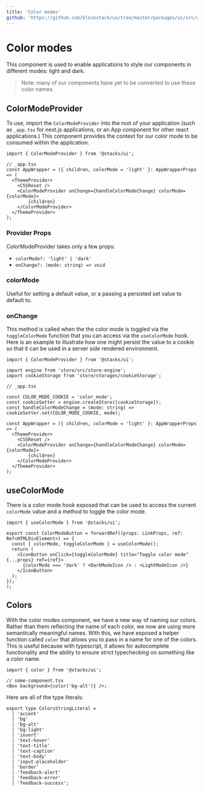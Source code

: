 ```yaml
---
title: 'Color modes'
github: 'https://github.com/blockstack/ux/tree/master/packages/ui/src/color-modes'
---
```


# Color modes

This component is used to enable applications to style our components in different modes: light and dark.

> Note: many of our components have yet to be converted to use these color names.

## ColorModeProvider

To use, import the `ColorModeProvider` into the root of your application (such as `_app.tsx` for next.js applications,
or an App component for other react applications.) This component provides the context for our color mode to be
consumed within the application.

```tsx
import { ColorModeProvider } from '@stacks/ui';

// _app.tsx
const AppWrapper = ({ children, colorMode = 'light' }: AppWrapperProps => (
  <ThemeProvider>
    <CSSReset />
    <ColorModeProvider onChange={handleColorModeChange} colorMode={colorMode}>
        {children}
    </ColorModeProvider>
  </ThemeProvider>
);
```

### Provider Props

ColorModeProvider takes only a few props:

- `colorMode?: 'light' | 'dark'`
- `onChange?: (mode: string) => void`

### colorMode

Useful for setting a default value, or a passing a persisted set value to default to.

### onChange

This method is called when the the color mode is toggled via the `toggleColorMode` function that you can access via the
`useColorMode` hook. Here is an example to illustrate how one might persist the value to a cookie so that it can be
used in a server side rendered environment.

```tsx
import { ColorModeProvider } from '@stacks/ui';

import engine from 'store/src/store-engine';
import cookieStorage from 'store/storages/cookieStorage';

// _app.tsx

const COLOR_MODE_COOKIE = 'color_mode';
const cookieSetter = engine.createStore([cookieStorage]);
const handleColorModeChange = (mode: string) => cookieSetter.set(COLOR_MODE_COOKIE, mode);

const AppWrapper = ({ children, colorMode = 'light' }: AppWrapperProps => (
  <ThemeProvider>
    <CSSReset />
    <ColorModeProvider onChange={handleColorModeChange} colorMode={colorMode}>
        {children}
    </ColorModeProvider>
  </ThemeProvider>
);
```

## useColorMode

There is a color mode hook exposed that can be used to access the current `colorMode` value and a method to toggle the color mode.

```tsx
import { useColorMode } from '@stacks/ui';

export const ColorModeButton = forwardRef((props: LinkProps, ref: Ref<HTMLDivElement>) => {
  const { colorMode, toggleColorMode } = useColorMode();
  return (
    <IconButton onClick={toggleColorMode} title="Toggle color mode" {...props} ref={ref}>
      {colorMode === 'dark' ? <DarkModeIcon /> : <LightModeIcon />}
    </IconButton>
  );
});
);
```

## Colors

With the color modes component, we have a new way of naming our colors. Rather than them reflecting the name of each color, we now are using more semantically meaningful names. With this, we have exposed a helper function called `color` that allows you to pass in a name for one of the colors. This is useful because with typescript, it allows for autocomplete functionality and the ability to ensure strict typechecking on something like a color name.

```tsx
import { color } from '@stacks/ui';

// some-component.tsx
<Box background={color('bg-alt')} />;
```

Here are all of the type literals:

```tsx
export type ColorsStringLiteral =
  | 'accent'
  | 'bg'
  | 'bg-alt'
  | 'bg-light'
  | 'invert'
  | 'text-hover'
  | 'text-title'
  | 'text-caption'
  | 'text-body'
  | 'input-placeholder'
  | 'border'
  | 'feedback-alert'
  | 'feedback-error'
  | 'feedback-success';
```
